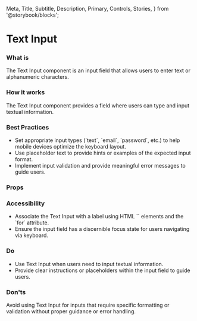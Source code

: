   Meta,
  Title,
  Subtitle,
  Description,
  Primary,
  Controls,
  Stories,
} from '@storybook/blocks';

<Meta of={NsTextInput} />

<h1>Text Input</h1>
<h3>What is</h3>
<p>
  The Text Input component is an input field that allows users to enter text or
  alphanumeric characters.
</p>
<Primary />

<h3>How it works</h3>
<p>
  The Text Input component provides a field where users can type and input
  textual information.
</p>

<h3>Best Practices</h3>
<ul>
  <li>
    Set appropriate input types (`text`, `email`, `password`, etc.) to help
    mobile devices optimize the keyboard layout.
  </li>
  <li>
    Use placeholder text to provide hints or examples of the expected input
    format.
  </li>
  <li>
    Implement input validation and provide meaningful error messages to guide
    users.
  </li>
</ul>

<h3>Props</h3>
<Controls />

<h3>Accessibility</h3>
<ul>
  <li>Associate the Text Input with a label using HTML `<label>` elements and the `for` attribute.</li>
  <li>Ensure the input field has a discernible focus state for users navigating via keyboard.</li>
</ul>

<h3>Do</h3>
<ul>
  <li>Use Text Input when users need to input textual information.</li>
  <li>
    Provide clear instructions or placeholders within the input field to guide
    users.
  </li>
</ul>

<h3>Don'ts</h3>
<p>
  Avoid using Text Input for inputs that require specific formatting or
  validation without proper guidance or error handling.
</p>
<Stories />

